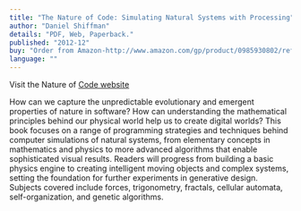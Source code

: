 ```yaml
---
title: "The Nature of Code: Simulating Natural Systems with Processing"
author: "Daniel Shiffman"
details: "PDF, Web, Paperback."
published: "2012-12"
buy: "Order from Amazon-http://www.amazon.com/gp/product/0985930802/ref=as_li_ss_tl?ie=UTF8&camp=1789&creative=390957&creativeASIN=0985930802&linkCode=as2&tag=processing09-20"
language: ""
---
```


Visit the Nature of [Code website](http://natureofcode.com/)

How can we capture the unpredictable evolutionary and emergent properties of nature in software? How can understanding the mathematical principles behind our physical world help us to create digital worlds? This book focuses on a range of programming strategies and techniques behind computer simulations of natural systems, from elementary concepts in mathematics and physics to more advanced algorithms that enable sophisticated visual results. Readers will progress from building a basic physics engine to creating intelligent moving objects and complex systems, setting the foundation for further experiments in generative design. Subjects covered include forces, trigonometry, fractals, cellular automata, self-organization, and genetic algorithms.
